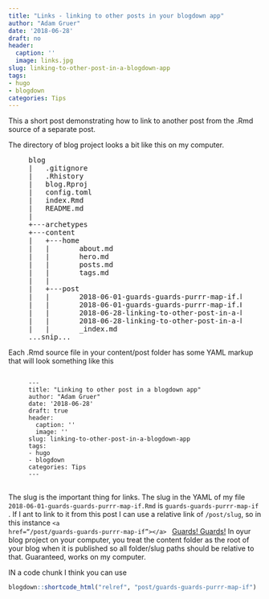 ```yaml
---
title: "Links - linking to other posts in your blogdown app"
author: "Adam Gruer"
date: '2018-06-28'
draft: no
header:
  caption: ''
  image: links.jpg
slug: linking-to-other-post-in-a-blogdown-app
tags:
- hugo
- blogdown
categories: Tips
---
```



This a short post demonstrating how to link to another post from the .Rmd source
of a separate post.

The directory of blog project looks a bit like this on my computer.
<figure>
<pre>
blog
|   .gitignore
|   .Rhistory
|   blog.Rproj
|   config.toml
|   index.Rmd
|   README.md
|   
+---archetypes
+---content
|   +---home
|   |       about.md
|   |       hero.md
|   |       posts.md
|   |       tags.md
|   |       
|   +---post
|   |       2018-06-01-guards-guards-purrr-map-if.html
|   |       2018-06-01-guards-guards-purrr-map-if.Rmd
|   |       2018-06-28-linking-to-other-post-in-a-blogdown-app.html
|   |       2018-06-28-linking-to-other-post-in-a-blogdown-app.Rmd
|   |       _index.md
...snip...
</pre>
</figure>

Each .Rmd source file in your content/post folder has some YAML markup that will
look something like this
<figure>
<pre>
<code class="language-YAML">
---
title: "Linking to other post in a blogdown app"
author: "Adam Gruer"
date: '2018-06-28'
draft: true
header:
  caption: ''
  image: ''
slug: linking-to-other-post-in-a-blogdown-app
tags:
- hugo
- blogdown
categories: Tips
---
</code>
</pre>
</figure>

The slug is the important thing for links.
The slug in the YAML of my file
<code>2018-06-01-guards-guards-purrr-map-if.Rmd</code> is
<code>guards-guards-purrr-map-if</code> .  If I ant to link to it from this post
I can use a relative link of <code>/post/slug</code>, so in this instance 
<code class="language-html">&lt;a href="/post/guards-guards-purrr-map-if">&lt;/a>
</code> <a href="/post/guards-guards-purrr-map-if">Guards! Guards!</a>
In oyur blog project on your computer, you treat the content folder as the root
of your blog when it is published so all folder/slug paths should be relative
to that.  Guaranteed, works on my computer.

IN a code chunk I think you can use
```r
blogdown::shortcode_html("relref", "post/guards-guards-purrr-map-if")

```


